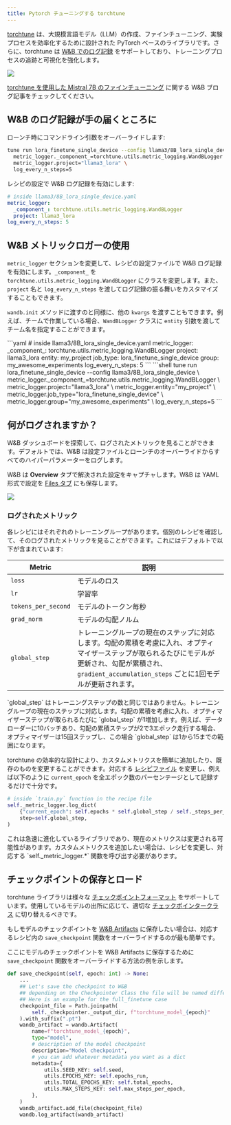```yaml
---
title: Pytorch チューニングする torchtune
---
```


<Card title="Try in Colab" href="https://colab.research.google.com/github/wandb/examples/blob/master/colabs/torchtune/torchtune_and_wandb.ipynb" icon="python"/>

[torchtune](https://pytorch.org/torchtune/stable/index.html) は、大規模言語モデル（LLM）の作成、ファインチューニング、実験プロセスを効率化するために設計された PyTorch ベースのライブラリです。さらに、torchtune は [W&B でのログ記録](https://pytorch.org/torchtune/stable/deep_dives/wandb_logging.html) をサポートしており、トレーニングプロセスの追跡と可視化を強化します。

<Frame>
    <img src="/images/integrations/torchtune_dashboard.png"  />
</Frame>

[torchtune を使用した Mistral 7B のファインチューニング](https://wandb.ai/capecape/torchtune-mistral/reports/torchtune-The-new-PyTorch-LLM-fine-tuning-library---Vmlldzo3NTUwNjM0) に関する W&B ブログ記事をチェックしてください。

## W&B のログ記録が手の届くところに

<Tabs>
<Tab title="Command line">
ローンチ時にコマンドライン引数をオーバーライドします:

```bash
tune run lora_finetune_single_device --config llama3/8B_lora_single_device \
  metric_logger._component_=torchtune.utils.metric_logging.WandBLogger \
  metric_logger.project="llama3_lora" \
  log_every_n_steps=5
```
</Tab>
<Tab title="Recipe">
レシピの設定で W&B ログ記録を有効にします:

```yaml
# inside llama3/8B_lora_single_device.yaml
metric_logger:
  _component_: torchtune.utils.metric_logging.WandBLogger
  project: llama3_lora
log_every_n_steps: 5
```
</Tab>
</Tabs>

## W&B メトリックロガーの使用

`metric_logger` セクションを変更して、レシピの設定ファイルで W&B ログ記録を有効にします。`_component_` を `torchtune.utils.metric_logging.WandBLogger` にクラスを変更します。また、`project` 名と `log_every_n_steps` を渡してログ記録の振る舞いをカスタマイズすることもできます。

`wandb.init` メソッドに渡すのと同様に、他の `kwargs` を渡すこともできます。例えば、チームで作業している場合、`WandBLogger` クラスに `entity` 引数を渡してチーム名を指定することができます。

<Tabs>
<Tab title="Recipe">
```yaml
# inside llama3/8B_lora_single_device.yaml
metric_logger:
  _component_: torchtune.utils.metric_logging.WandBLogger
  project: llama3_lora
  entity: my_project
  job_type: lora_finetune_single_device
  group: my_awesome_experiments
log_every_n_steps: 5
```
</Tab>
<Tab title="Command Line">
```shell
tune run lora_finetune_single_device --config llama3/8B_lora_single_device \
  metric_logger._component_=torchtune.utils.metric_logging.WandBLogger \
  metric_logger.project="llama3_lora" \
  metric_logger.entity="my_project" \
  metric_logger.job_type="lora_finetune_single_device" \
  metric_logger.group="my_awesome_experiments" \
  log_every_n_steps=5
```
</Tab>
</Tabs>

## 何がログされますか？

W&B ダッシュボードを探索して、ログされたメトリックを見ることができます。デフォルトでは、W&B は設定ファイルとローンチのオーバーライドからすべてのハイパーパラメーターをログします。

W&B は **Overview** タブで解決された設定をキャプチャします。W&B は YAML 形式で設定を [Files タブ](https://wandb.ai/capecape/torchtune/runs/joyknwwa/files) にも保存します。

<Frame>
    <img src="/images/integrations/torchtune_config.png"  />
</Frame>

### ログされたメトリック

各レシピにはそれぞれのトレーニングループがあります。個別のレシピを確認して、そのログされたメトリックを見ることができます。これにはデフォルトで以下が含まれています:

| Metric | 説明 |
| --- | --- |
| `loss` | モデルのロス |
| `lr` | 学習率 |
| `tokens_per_second` | モデルのトークン毎秒 |
| `grad_norm` | モデルの勾配ノルム |
| `global_step` | トレーニングループの現在のステップに対応します。勾配の累積を考慮に入れ、オプティマイザーステップが取られるたびにモデルが更新され、勾配が累積され、`gradient_accumulation_steps` ごとに1回モデルが更新されます。 |

<Note>
`global_step` はトレーニングステップの数と同じではありません。トレーニングループの現在のステップに対応します。勾配の累積を考慮に入れ、オプティマイザーステップが取られるたびに `global_step` が1増加します。例えば、データローダーに10バッチあり、勾配の累積ステップが2で3エポック走行する場合、オプティマイザーは15回ステップし、この場合 `global_step` は1から15までの範囲になります。
</Note>

torchtune の効率的な設計により、カスタムメトリクスを簡単に追加したり、既存のものを変更することができます。対応する [レシピファイル](https://github.com/pytorch/torchtune/tree/main/recipes) を変更し、例えば以下のように `current_epoch` を全エポック数のパーセンテージとして記録するだけで十分です。

```python
# inside `train.py` function in the recipe file
self._metric_logger.log_dict(
    {"current_epoch": self.epochs * self.global_step / self._steps_per_epoch},
    step=self.global_step,
)
```

<Note>
これは急速に進化しているライブラリであり、現在のメトリクスは変更される可能性があります。カスタムメトリクスを追加したい場合は、レシピを変更し、対応する `self._metric_logger.*` 関数を呼び出す必要があります。
</Note>

## チェックポイントの保存とロード

torchtune ライブラリは様々な [チェックポイントフォーマット](https://pytorch.org/torchtune/stable/deep_dives/checkpointer.html) をサポートしています。使用しているモデルの出所に応じて、適切な [チェックポインタークラス](https://pytorch.org/torchtune/stable/deep_dives/checkpointer.html) に切り替えるべきです。

もしモデルのチェックポイントを [W&B Artifacts](/ja/models/artifacts/) に保存したい場合は、対応するレシピ内の `save_checkpoint` 関数をオーバーライドするのが最も簡単です。

ここにモデルのチェックポイントを W&B Artifacts に保存するために `save_checkpoint` 関数をオーバーライドする方法の例を示します。

```python
def save_checkpoint(self, epoch: int) -> None:
    ...
    ## Let's save the checkpoint to W&B
    ## depending on the Checkpointer Class the file will be named differently
    ## Here is an example for the full_finetune case
    checkpoint_file = Path.joinpath(
        self._checkpointer._output_dir, f"torchtune_model_{epoch}"
    ).with_suffix(".pt")
    wandb_artifact = wandb.Artifact(
        name=f"torchtune_model_{epoch}",
        type="model",
        # description of the model checkpoint
        description="Model checkpoint",
        # you can add whatever metadata you want as a dict
        metadata={
            utils.SEED_KEY: self.seed,
            utils.EPOCHS_KEY: self.epochs_run,
            utils.TOTAL_EPOCHS_KEY: self.total_epochs,
            utils.MAX_STEPS_KEY: self.max_steps_per_epoch,
        },
    )
    wandb_artifact.add_file(checkpoint_file)
    wandb.log_artifact(wandb_artifact)
```